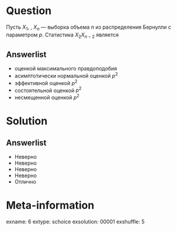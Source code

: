 Question
========
Пусть $X_1$, \ldots, $X_n$ — выборка объема $n$ из распределения Бернулли с параметром $p$. Статистика $X_2 X_{n-2}$ является
 

Answerlist
----------
*  оценкой максимального правдоподобия
*  асимптотически нормальной оценкой $p^2$
*  эффективной оценкой $p^2$
*  состоятельной оценкой $p^2$
*  несмещенной оценкой $p^2$

Solution
========

Answerlist
----------
*  Неверно
*  Неверно
*  Неверно
*  Неверно
*  Отлично

Meta-information
================
exname: 6
extype: schoice
exsolution: 00001
exshuffle: 5
